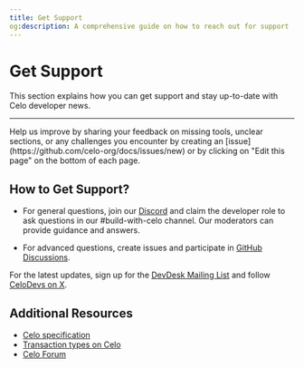 ```yaml
---
title: Get Support
og:description: A comprehensive guide on how to reach out for support
---
```



# Get Support

This section explains how you can get support and stay up-to-date with Celo developer news.

---

<Tip>
Help us improve by sharing your feedback on missing tools, unclear sections, or any challenges you encounter by creating an [issue](https://github.com/celo-org/docs/issues/new) or by clicking on "Edit this page" on the bottom of each page.
</Tip>

## How to Get Support?

- For general questions, join our <ColoredText>[Discord](https://discord.com/invite/celo)</ColoredText> and claim the developer role to ask questions in our #build-with-celo channel. Our moderators can provide guidance and answers.

- For advanced questions, create issues and participate in <ColoredText>[GitHub Discussions](https://github.com/orgs/celo-org/discussions)</ColoredText>.

For the latest updates, sign up for the <ColoredText>[DevDesk Mailing List](https://embeds.beehiiv.com/eeadfef4-2f0c-45ce-801c-b920827d5cd2)</ColoredText> and follow <ColoredText>[CeloDevs on X](https://x.com/CeloDevs)</ColoredText>.

## Additional Resources

- [Celo specification](https://specs.celo.org/)
- [Transaction types on Celo](https://github.com/celo-org/txtypes)
- [Celo Forum](https://forum.celo.org/)
